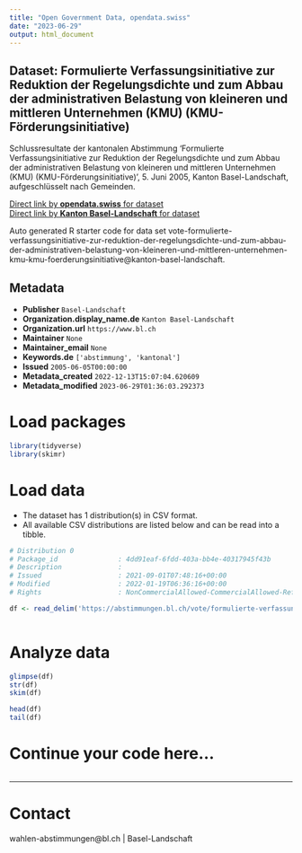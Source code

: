 ```yaml
---
title: "Open Government Data, opendata.swiss"
date: "2023-06-29"
output: html_document
---
```


## Dataset: Formulierte Verfassungsinitiative zur Reduktion der Regelungsdichte und zum Abbau der administrativen Belastung von kleineren und mittleren Unternehmen (KMU) (KMU-Förderungsinitiative)

Schlussresultate der kantonalen Abstimmung 'Formulierte Verfassungsinitiative zur Reduktion der Regelungsdichte und zum Abbau der administrativen Belastung von kleineren und mittleren Unternehmen (KMU) (KMU-Förderungsinitiative)', 5. Juni 2005, Kanton Basel-Landschaft, aufgeschlüsselt nach Gemeinden.

[Direct link by **opendata.swiss** for dataset](https://opendata.swiss/de/dataset/formulierte-verfassungsinitiative-zur-reduktion-der-regelungsdichte-und-zum-abbau-der-administr)<br>
[Direct link by **Kanton Basel-Landschaft** for dataset](https://abstimmungen.bl.ch/vote/formulierte-verfassungsinitiative-zur-reduktion-der-regelungsdichte-und-zum-abbau-der-administrativen-belastung-von-kleineren-und-mittleren-unternehmen-kmu-kmu-foerderungsinitiative/data)

Auto generated R starter code for data set vote-formulierte-verfassungsinitiative-zur-reduktion-der-regelungsdichte-und-zum-abbau-der-administrativen-belastung-von-kleineren-und-mittleren-unternehmen-kmu-kmu-foerderungsinitiative@kanton-basel-landschaft.

## Metadata

- **Publisher** `Basel-Landschaft`
- **Organization.display_name.de** `Kanton Basel-Landschaft`
- **Organization.url** `https://www.bl.ch`
- **Maintainer** `None`
- **Maintainer_email** `None`
- **Keywords.de** `['abstimmung', 'kantonal']`
- **Issued** `2005-06-05T00:00:00`
- **Metadata_created** `2022-12-13T15:07:04.620609`
- **Metadata_modified** `2023-06-29T01:36:03.292373`


# Load packages

```r

library(tidyverse)
library(skimr)

```

# Load data

-   The dataset has 1 distribution(s) in CSV format.
-   All available CSV distributions are listed below and can be read into a tibble.

```r

# Distribution 0
# Package_id               : 4dd91eaf-6fdd-403a-bb4e-40317945f43b
# Description              : 
# Issued                   : 2021-09-01T07:48:16+00:00
# Modified                 : 2022-01-19T06:36:16+00:00
# Rights                   : NonCommercialAllowed-CommercialAllowed-ReferenceRequired

df <- read_delim('https://abstimmungen.bl.ch/vote/formulierte-verfassungsinitiative-zur-reduktion-der-regelungsdichte-und-zum-abbau-der-administrativen-belastung-von-kleineren-und-mittleren-unternehmen-kmu-kmu-foerderungsinitiative/data-csv')



```

# Analyze data

```r

glimpse(df)
str(df)
skim(df)

head(df)
tail(df)

```

# Continue your code here...

```r

```

------------------------------------------------------------------------

# Contact

wahlen-abstimmungen@bl.ch | Basel-Landschaft
